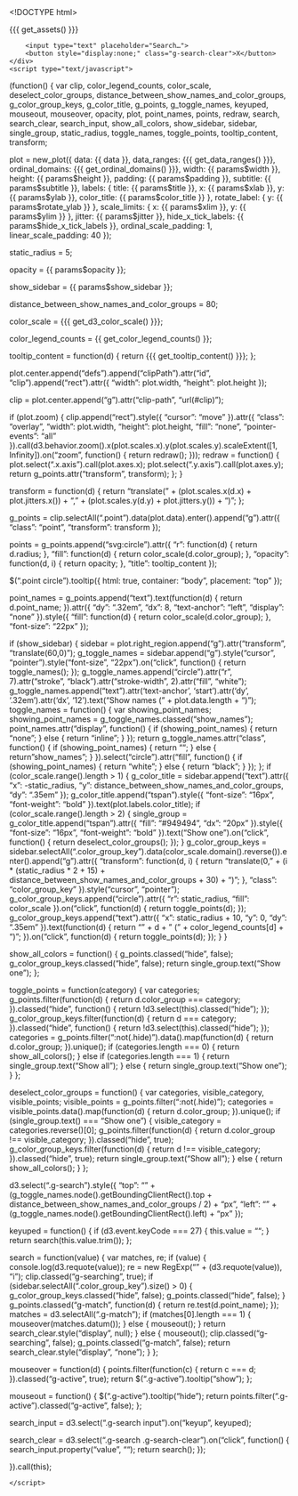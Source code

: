 <!DOCTYPE html>
<html>
  <head>
    <meta http-equiv="Content-Type" content="text/html; charset=utf-8"/>
    <base target="_blank"> <!-- open all links on a new tab -->

    <title>{{{ params$title }}}</title>

    {{{ get_assets() }}}

    <style>
        text{
            font-family: {{{ params$font }}};
        }
    </style>
  </head>

  <body>
    <div class="g-search">
        <input type="text" placeholder="Search…">
        <button style="display:none;" class="g-search-clear">X</button>
    </div>
    <script type="text/javascript">
(function() {
  var clip, color_legend_counts, color_scale, deselect_color_groups, distance_between_show_names_and_color_groups, g_color_group_keys, g_color_title, g_points, g_toggle_names, keyuped, mouseout, mouseover, opacity, plot, point_names, points, redraw, search, search_clear, search_input, show_all_colors, show_sidebar, sidebar, single_group, static_radius, toggle_names, toggle_points, tooltip_content, transform;

  plot = new_plot({
    data: {{ data }},
    data_ranges: {{{ get_data_ranges() }}},
    ordinal_domains: {{{ get_ordinal_domains() }}},
    width: {{ params$width }},
    height: {{ params$height }},
    padding: {{ params$padding }},
    subtitle: {{ params$subtitle }},
    labels: {
      title: {{ params$title }},
      x: {{ params$xlab }},
      y: {{ params$ylab }},
      color_title: {{ params$color_title }}
    },
    rotate_label: {
      y: {{ params$rotate_ylab }}
    },
    scale_limits: {
      x: {{ params$xlim }},
      y: {{ params$ylim }}
    },
    jitter: {{ params$jitter }},
    hide_x_tick_labels: {{ params$hide_x_tick_labels }},
    ordinal_scale_padding: 1,
    linear_scale_padding: 40
  });

  static_radius = 5;

  opacity = {{ params$opacity }};

  show_sidebar = {{ params$show_sidebar }};

  distance_between_show_names_and_color_groups = 80;

  color_scale = {{{ get_d3_color_scale() }}};

  color_legend_counts = {{ get_color_legend_counts() }};

  tooltip_content = function(d) {
    return {{{ get_tooltip_content() }}};
  };

  plot.center.append("defs").append("clipPath").attr("id", "clip").append("rect").attr({
    "width": plot.width,
    "height": plot.height
  });

  clip = plot.center.append("g").attr("clip-path", "url(#clip)");

  if (plot.zoom) {
    clip.append("rect").style({
      "cursor": "move"
    }).attr({
      "class": "overlay",
      "width": plot.width,
      "height": plot.height,
      "fill": "none",
      "pointer-events": "all"
    }).call(d3.behavior.zoom().x(plot.scales.x).y(plot.scales.y).scaleExtent([1, Infinity]).on("zoom", function() {
      return redraw();
    }));
    redraw = function() {
      plot.select(".x.axis").call(plot.axes.x);
      plot.select(".y.axis").call(plot.axes.y);
      return g_points.attr("transform", transform);
    };
  }

  transform = function(d) {
    return "translate(" + (plot.scales.x(d.x) + plot.jitters.x()) + ", " + (plot.scales.y(d.y) + plot.jitters.y()) + ")";
  };

  g_points = clip.selectAll(".point").data(plot.data).enter().append("g").attr({
    "class": "point",
    "transform": transform
  });

  points = g_points.append("svg:circle").attr({
    "r": function(d) {
      return d.radius;
    },
    "fill": function(d) {
      return color_scale(d.color_group);
    },
    "opacity": function(d, i) {
      return opacity;
    },
    "title": tooltip_content
  });

  $(".point circle").tooltip({
    html: true,
    container: "body",
    placement: "top"
  });

  point_names = g_points.append("text").text(function(d) {
    return d.point_name;
  }).attr({
    "dy": ".32em",
    "dx": 8,
    "text-anchor": "left",
    "display": "none"
  }).style({
    "fill": function(d) {
      return color_scale(d.color_group);
    },
    "font-size": "22px"
  });

  if (show_sidebar) {
    sidebar = plot.right_region.append("g").attr("transform", "translate(60,0)");
    g_toggle_names = sidebar.append("g").style("cursor", "pointer").style("font-size", "22px").on("click", function() {
      return toggle_names();
    });
    g_toggle_names.append("circle").attr("r", 7).attr("stroke", "black").attr("stroke-width", 2).attr("fill", "white");
    g_toggle_names.append("text").attr('text-anchor', 'start').attr('dy', '.32em').attr('dx', '12').text("Show names (" + plot.data.length + ")");
    toggle_names = function() {
      var showing_point_names;
      showing_point_names = g_toggle_names.classed("show_names");
      point_names.attr("display", function() {
        if (showing_point_names) {
          return "none";
        } else {
          return "inline";
        }
      });
      return g_toggle_names.attr("class", function() {
        if (showing_point_names) {
          return "";
        } else {
          return "show_names";
        }
      }).select("circle").attr("fill", function() {
        if (showing_point_names) {
          return "white";
        } else {
          return "black";
        }
      });
    };
    if (color_scale.range().length > 1) {
      g_color_title = sidebar.append("text").attr({
        "x": -static_radius,
        "y": distance_between_show_names_and_color_groups,
        "dy": ".35em"
      });
      g_color_title.append("tspan").style({
        "font-size": "16px",
        "font-weight": "bold"
      }).text(plot.labels.color_title);
      if (color_scale.range().length > 2) {
        single_group = g_color_title.append("tspan").attr({
          "fill": "#949494",
          "dx": "20px"
        }).style({
          "font-size": "16px",
          "font-weight": "bold"
        }).text("Show one").on("click", function() {
          return deselect_color_groups();
        });
      }
      g_color_group_keys = sidebar.selectAll(".color_group_key").data(color_scale.domain().reverse()).enter().append("g").attr({
        "transform": function(d, i) {
          return "translate(0, " + (i * (static_radius * 2 + 15) + distance_between_show_names_and_color_groups + 30) + ")";
        },
        "class": "color_group_key"
      }).style("cursor", "pointer");
      g_color_group_keys.append("circle").attr({
        "r": static_radius,
        "fill": color_scale
      }).on("click", function(d) {
        return toggle_points(d);
      });
      g_color_group_keys.append("text").attr({
        "x": static_radius + 10,
        "y": 0,
        "dy": ".35em"
      }).text(function(d) {
        return "" + d + " (" + color_legend_counts[d] + ")";
      }).on("click", function(d) {
        return toggle_points(d);
      });
    }
  }

  show_all_colors = function() {
    g_points.classed("hide", false);
    g_color_group_keys.classed("hide", false);
    return single_group.text("Show one");
  };

  toggle_points = function(category) {
    var categories;
    g_points.filter(function(d) {
      return d.color_group === category;
    }).classed("hide", function() {
      return !d3.select(this).classed("hide");
    });
    g_color_group_keys.filter(function(d) {
      return d === category;
    }).classed("hide", function() {
      return !d3.select(this).classed("hide");
    });
    categories = g_points.filter(":not(.hide)").data().map(function(d) {
      return d.color_group;
    }).unique();
    if (categories.length === 0) {
      return show_all_colors();
    } else if (categories.length === 1) {
      return single_group.text("Show all");
    } else {
      return single_group.text("Show one");
    }
  };

  deselect_color_groups = function() {
    var categories, visible_category, visible_points;
    visible_points = g_points.filter(":not(.hide)");
    categories = visible_points.data().map(function(d) {
      return d.color_group;
    }).unique();
    if (single_group.text() === "Show one") {
      visible_category = categories.reverse()[0];
      g_points.filter(function(d) {
        return d.color_group !== visible_category;
      }).classed("hide", true);
      g_color_group_keys.filter(function(d) {
        return d !== visible_category;
      }).classed("hide", true);
      return single_group.text("Show all");
    } else {
      return show_all_colors();
    }
  };

  d3.select(".g-search").style({
    "top": "" + (g_toggle_names.node().getBoundingClientRect().top + distance_between_show_names_and_color_groups / 2) + "px",
    "left": "" + (g_toggle_names.node().getBoundingClientRect().left) + "px"
  });

  keyuped = function() {
    if (d3.event.keyCode === 27) {
      this.value = "";
    }
    return search(this.value.trim());
  };

  search = function(value) {
    var matches, re;
    if (value) {
      console.log(d3.requote(value));
      re = new RegExp("" + (d3.requote(value)), "i");
      clip.classed("g-searching", true);
      if (sidebar.selectAll(".color_group_key").size() > 0) {
        g_color_group_keys.classed("hide", false);
        g_points.classed("hide", false);
      }
      g_points.classed("g-match", function(d) {
        return re.test(d.point_name);
      });
      matches = d3.selectAll(".g-match");
      if (matches[0].length === 1) {
        mouseover(matches.datum());
      } else {
        mouseout();
      }
      return search_clear.style("display", null);
    } else {
      mouseout();
      clip.classed("g-searching", false);
      g_points.classed("g-match", false);
      return search_clear.style("display", "none");
    }
  };

  mouseover = function(d) {
    points.filter(function(c) {
      return c === d;
    }).classed("g-active", true);
    return $(".g-active").tooltip("show");
  };

  mouseout = function() {
    $(".g-active").tooltip("hide");
    return points.filter(".g-active").classed("g-active", false);
  };

  search_input = d3.select(".g-search input").on("keyup", keyuped);

  search_clear = d3.select(".g-search .g-search-clear").on("click", function() {
    search_input.property("value", "");
    return search();
  });

}).call(this);


    </script>
  </body>
</html>
